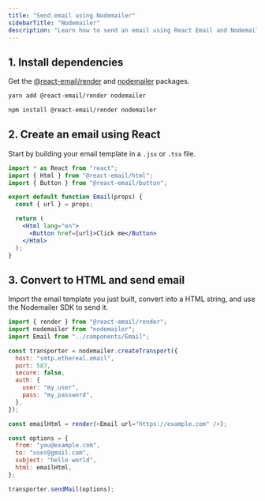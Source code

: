 ```yaml
---
title: "Send email using Nodemailer"
sidebarTitle: "Nodemailer"
description: "Learn how to send an email using React Email and Nodemailer."
---
```


## 1. Install dependencies

Get the [@react-email/render](https://www.npmjs.com/package/@react-email/render) and [nodemailer](https://www.npmjs.com/package/nodemailer) packages.

<CodeGroup>

```sh yarn
yarn add @react-email/render nodemailer
```

```sh npm
npm install @react-email/render nodemailer
```

</CodeGroup>

## 2. Create an email using React

Start by building your email template in a `.jsx` or `.tsx` file.

```jsx components/Email.jsx
import * as React from "react";
import { Html } from "@react-email/html";
import { Button } from "@react-email/button";

export default function Email(props) {
  const { url } = props;

  return (
    <Html lang="en">
      <Button href={url}>Click me</Button>
    </Html>
  );
}
```

## 3. Convert to HTML and send email

Import the email template you just built, convert into a HTML string, and use the Nodemailer SDK to send it.

```js
import { render } from "@react-email/render";
import nodemailer from "nodemailer";
import Email from "../components/Email";

const transporter = nodemailer.createTransport({
  host: "smtp.ethereal.email",
  port: 587,
  secure: false,
  auth: {
    user: "my_user",
    pass: "my_password",
  },
});

const emailHtml = render(<Email url="https://example.com" />);

const options = {
  from: "you@example.com",
  to: "user@gmail.com",
  subject: "hello world",
  html: emailHtml,
};

transporter.sendMail(options);
```
